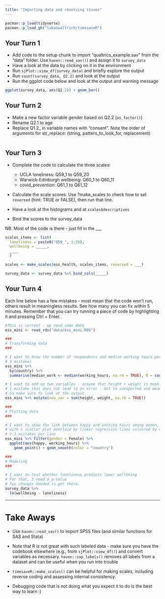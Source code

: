 ```yaml
---
title: "Importing data and resolving issues"
---
```


```r
pacman::p_load(tidyverse)
pacman::p_load_gh("lukaswallrich/timesaveR")

```

## Your Turn 1

* Add code to the setup chunk to import "qualtrics_example.sav" from the "data" folder. Use `haven::read_sav()`) and assign it to `survey_data`
* Have a look at the data by clicking on it in the environment
* Run `sjPlot::view_df(survey_data)` and briefly explore the output
* Run `count(survey_data, Q2.2)` and look at the output
* Run the ggplot code below and look at the output and warning message

```r
ggplot(survey_data, aes(Q2.2)) + geom_bar()
```

## Your Turn 2

* Make a new factor variable gender based on Q2.2 (`as_factor()`)
* Rename Q2.1 to age
* Replace Q1.2_ in variable names with "consent". Note the order of arguments for str_replace: (string, pattern_to_look_for, replacement)

```r

```


## Your Turn 3

* Complete the code to calculate the three scales:
  - UCLA loneliness: Q59_1 to Q59_20
  - Warwick-Edinburgh wellbeing: Q60_1 to Q60_11
  - covid_prevention: Q61_1 to Q61_12
  
* Calculate the scale scores. Use ?make_scales to check how to set `reversed` (hint: TRUE or FALSE), then run that line.

* Have a look at the histograms and at `scales$descriptives`

* Bind the scores to the survey_data

NB: Most of the code is there - just fill in the ___

```r
scales_items <- list(
  loneliness = paste0("Q59_", 1:20),
  wellbeing = _____,
  ____
  )

scales <- make_scales(ess_health, scales_items, reversed = ___)

survey_data <- survey_data %>% bind_cols(_____)

```

## Your Turn 4

Each line below has a few mistakes - most mean that the code won't run, others result in meaningless results. See how many you can fix within 5 minutes. Remember that you can try running a piece of code by highlighting it and pressing Ctrl + Enter.

```r
#This is correct - we need some data
ess_mini <- read_rds("data/ess_mini.RDS")

###
# Transforming data
###

# I want to know the number of respondents and median working hours per country
# 3 mistakes
ess_mini %>% 
  by(country) %>% 
  summarise(median_work <- median(working_hours, na.rm = TRUE), N = count())

# I want to add up two variables - assume that height + weight is meaningful
# 1 mistake that does not lead to an error - but to unexpected and meaningless results
# So make sure to look at the output
ess_mini %>% mutate(new_var = sum(height, weight, na.rm = TRUE))

###
# Plotting data
###

# I want to show the link between happy and working hours among women, 
# with a scatter plot overlaid by linear regression lines coloured by country
# 2-3 mistakes per line
ess_mini %>% filter(gender = Female) %>%
  ggplot(aes(happy, working_hours) %>%
    geom_point() + geom_smooth(color = "country")       

###
# Modeling
###    

# I want to test whether loneliness predicts lower wellbeing
# For that, I need a p-value
# Two changes needed to get there.
survey_data %>%  
  lm(wellbeing ~ loneliness)

```

***

# Take Aways

* Use `haven::read_sav()` to import SPSS files (and similar functions for SAS and Stata)

* Note that R is not great with such labeled data - make sure you have the codebook elsewhere (e.g., from `sjPlot::view_df()`) and convert variables as necessary. `haven::zap_labels()` removes all labels from a dataset and can be useful when you run into trouble

* `timesaveR::make_scales()` can be helpful for making scales, including reverse coding and assessing internal consistency.

* Debugging code that is not doing what you expect it to do is the best way to learn :)
